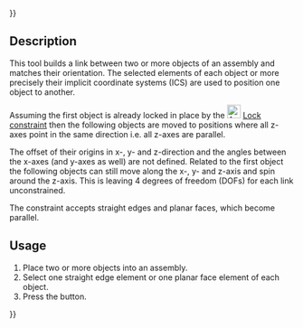 {{UnfinishedDocu{{#translation:}}}}
<languages/>

{{Docnav
|[[Assembly3_ConstraintSameOrientation|Same orientation]]
|[[Assembly3_ConstraintAngle|Angle]]
|[[Assembly3_Workbench|Assembly3]]
|IconL=Assembly_ConstraintSameOrientation.svg
|IconR=Assembly_ConstraintAngle.svg
|IconC=Assembly3_workbench_icon.svg
}}

{{GuiCommand
|Name=Assembly3 ConstraintMultiParallel
|Icon=Assembly_ConstraintMultiParallel.svg
|Workbenches=[[Assembly3_Workbench|Assembly3]]
}}

== Description ==

This tool builds a link between two or more objects of an assembly and matches their orientation. The selected elements of each object or more precisely their implicit coordinate systems (ICS) are used to position one object to another.

Assuming the first object is already locked in place by the [[Image:Assembly_ConstraintLock.svg‎‎|24px]] [[Assembly3_ConstraintLock|Lock constraint]] then the following objects are moved to positions where all z-axes point in the same direction i.e. all z-axes are parallel.

The offset of their origins in x-, y- and z-direction and the angles between the x-axes (and y-axes as well) are not defined. Related to the first object the following objects can still move along the x-, y- and z-axis and spin around the z-axis. This is leaving 4 degrees of freedom (DOFs) for each link unconstrained.

The constraint accepts straight edges and planar faces, which become parallel.

== Usage == 

# Place two or more objects into an assembly.
# Select one straight edge element or one planar face element of each object.
# Press the {{Button|[[Image:Assembly_ConstraintMultiParallel.svg|16px]] [[Assembly3_ConstraintMultiParallel|Multi parallel]]}} button.


{{Docnav
|[[Assembly3_ConstraintSameOrientation|Same orientation]]
|[[Assembly3_ConstraintAngle|Angle]]
|[[Assembly3_Workbench|Assembly3]]
|IconL=Assembly_ConstraintSameOrientation.svg
|IconR=Assembly_ConstraintAngle.svg
|IconC=Assembly3_workbench_icon.svg
}}

{{Userdocnavi{{#translation:}}}}